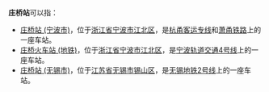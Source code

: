 '''庄桥站'''可以指：
* [[庄桥站_(宁波市)|庄桥站 (宁波市)]]，位于[[浙江省|浙江省]][[宁波市|宁波市]][[江北区_(宁波市)|江北区]]，是[[杭甬客运专线|杭甬客运专线]]和[[萧甬铁路|萧甬铁路]]上的一座车站。
* [[庄桥火车站_(地铁)|庄桥火车站 (地铁)]]，位于[[浙江省|浙江省]][[宁波市|宁波市]][[江北区_(宁波市)|江北区]]，是[[宁波轨道交通4号线|宁波轨道交通4号线]]上的一座车站。
* [[庄桥站_(无锡市)|庄桥站 (无锡市)]]，位于[[江苏省|江苏省]][[无锡市|无锡市]][[锡山区|锡山区]]，是[[无锡地铁|无锡地铁]][[无锡地铁2号线|2号线]]上的一座车站。

{{disambig|cat=三字车站名消歧义|ZhuangQiao}}